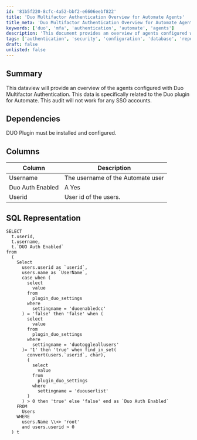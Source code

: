```yaml
---
id: '81b5f220-8cfc-4a52-bbf2-e6606eebf822'
title: 'Duo Multifactor Authentication Overview for Automate Agents'
title_meta: 'Duo Multifactor Authentication Overview for Automate Agents'
keywords: ['duo', 'mfa', 'authentication', 'automate', 'agents']
description: 'This document provides an overview of agents configured with Duo Multifactor Authentication within the ConnectWise Automate environment. It details the necessary dependencies, describes the relevant data columns, and includes the SQL representation for querying this information.'
tags: ['authentication', 'security', 'configuration', 'database', 'report']
draft: false
unlisted: false
---
```

## Summary

This dataview will provide an overview of the agents configured with Duo Multifactor Authentication. This data is specifically related to the Duo plugin for Automate. This audit will not work for any SSO accounts.

## Dependencies

DUO Plugin must be installed and configured.

## Columns

| Column              | Description                                                                                       |
|---------------------|---------------------------------------------------------------------------------------------------|
| Username            | The username of the Automate user                                                                |
| Duo Auth Enabled    | A Yes|No column indicating whether or not the Automate user account is using Duo MFA.             |
| Userid             | User id of the users.                                                                             |

## SQL Representation

```
SELECT 
  t.userid, 
  t.username, 
  t.`DUO Auth Enabled` 
from 
  ( 
    Select 
      users.userid as `userid`, 
      users.name as `UserName`, 
      case when ( 
        select 
          value 
        from 
          plugin_duo_settings 
        where 
          settingname = 'duoenabledcc' 
      ) = 'false' then 'false' when ( 
        select 
          value 
        from 
          plugin_duo_settings 
        where 
          settingname = 'duotoggleallusers' 
      )= '1' then 'true' when find_in_set( 
        convert(users.`userid`, char), 
        ( 
          select 
            value 
          from 
            plugin_duo_settings 
          where 
            settingname = 'duouserlist' 
        ) 
      ) > 0 then 'true' else 'false' end as `Duo Auth Enabled` 
    FROM 
      Users 
    WHERE 
      users.Name \\<> 'root' 
      and users.userid > 0 
  ) t
```












